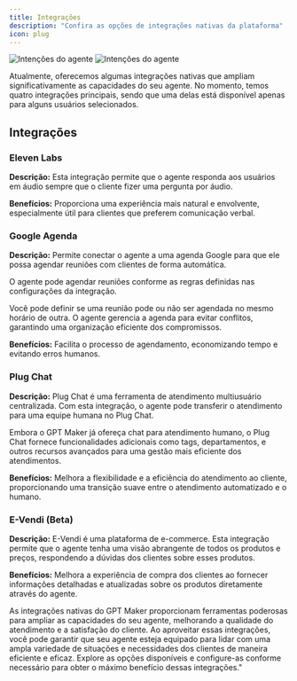 ```yaml
---
title: Integrações
description: "Confira as opções de integrações nativas da plataforma"
icon: plug
---
```


<img
  className="block dark:hidden rounded-xl border border-gray-300"
  src="/images/agents-form/integrations-light.png"
  alt="Intenções do agente"
/>
<img
  className="hidden dark:block rounded-xl"
  src="/images/agents-form/integrations-dark.png"
  alt="Intenções do agente"
/>

Atualmente, oferecemos algumas integrações nativas que ampliam significativamente as capacidades do seu agente. No momento, temos quatro integrações principais, sendo que uma delas está disponível apenas para alguns usuários selecionados.

## Integrações

### Eleven Labs

<b>Descrição:</b>
Esta integração permite que o agente responda aos usuários em áudio sempre que o
cliente fizer uma pergunta por áudio.

<b>Benefícios:</b>
Proporciona uma experiência mais natural e envolvente, especialmente útil para clientes
que preferem comunicação verbal.

### Google Agenda

<b>Descrição:</b>
Permite conectar o agente a uma agenda Google para que ele possa agendar reuniões
com clientes de forma automática.

O agente pode agendar reuniões conforme as regras definidas nas configurações da integração.

Você pode definir se uma reunião pode ou não ser agendada no mesmo horário de outra. O agente gerencia a agenda para evitar conflitos, garantindo uma organização eficiente dos compromissos.

<b>Benefícios:</b>
Facilita o processo de agendamento, economizando tempo e evitando erros humanos.

### Plug Chat

<b>Descrição:</b>
Plug Chat é uma ferramenta de atendimento multiusuário centralizada. Com esta integração,
o agente pode transferir o atendimento para uma equipe humana no Plug Chat.

Embora o GPT Maker já ofereça chat para atendimento humano, o Plug Chat fornece funcionalidades adicionais como tags, departamentos, e outros recursos avançados para uma gestão mais eficiente dos atendimentos.

<b>Benefícios:</b>
Melhora a flexibilidade e a eficiência do atendimento ao cliente, proporcionando
uma transição suave entre o atendimento automatizado e o humano.

### E-Vendi (Beta)

<b>Descrição:</b>
E-Vendi é uma plataforma de e-commerce. Esta integração permite que o agente tenha
uma visão abrangente de todos os produtos e preços, respondendo a dúvidas dos clientes
sobre esses produtos.

<b>Benefícios:</b>
Melhora a experiência de compra dos clientes ao fornecer informações detalhadas e
atualizadas sobre os produtos diretamente através do agente.

As integrações nativas do GPT Maker proporcionam ferramentas poderosas para ampliar as capacidades do seu agente, melhorando a qualidade do atendimento e a satisfação do cliente. Ao aproveitar essas integrações, você pode garantir que seu agente esteja equipado para lidar com uma ampla variedade de situações e necessidades dos clientes de maneira eficiente e eficaz. Explore as opções disponíveis e configure-as conforme necessário para obter o máximo benefício dessas integrações."
